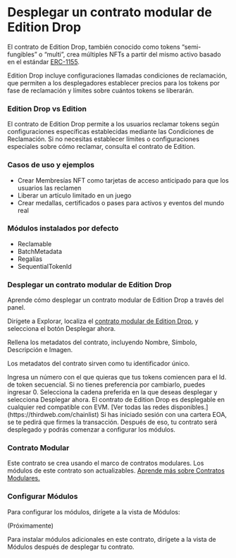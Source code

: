 
# Desplegar un contrato modular de Edition Drop

El contrato de Edition Drop, también conocido como tokens “semi-fungibles” o “multi”, crea múltiples NFTs a partir del mismo activo basado en el estándar [ERC-1155](https://eips.ethereum.org/EIPS/eip-1155).

Edition Drop incluye configuraciones llamadas condiciones de reclamación, que permiten a los desplegadores establecer precios para los tokens por fase de reclamación y límites sobre cuántos tokens se liberarán.

<ContractDeployCard contractName="Edición Modular Drop" href="https://thirdweb.com/thirdweb.eth/ERC1155CoreInitializable?module=eyJwdWJsaXNoZXIiOiJkZXBsb3llci50aGlyZHdlYi5ldGgiLCJtb2R1bGVJZCI6IkNsYWltYWJsZUVSQzExNTUifQ%3D%3D&module=eyJwdWJsaXNoZXIiOiJkZXBsb3llci50aGlyZHdlYi5ldGgiLCJtb2R1bGVJZCI6IkJhdGNoTWV0YWRhdGFFUkMxMTU1In0%3D&module=eyJwdWJsaXNoZXIiOiJkZXBsb3llci50aGlyZHdlYi5ldGgiLCJtb2R1bGVJZCI6IlJveWFsdHlFUkMxMTU1In0%3D&module=eyJwdWJsaXNoZXIiOiJkZXBsb3llci50aGlyZHdlYi5ldGgiLCJtb2R1bGVJZCI6IlNlcXVlbnRpYWxUb2tlbklkRVJDMTE1NSJ9&displayName=Modular+Edition+Drop" />

### Edition Drop vs Edition

El contrato de Edition Drop permite a los usuarios reclamar tokens según configuraciones específicas establecidas mediante las Condiciones de Reclamación. Si no necesitas establecer límites o configuraciones especiales sobre cómo reclamar, consulta el contrato de Edition.

### Casos de uso y ejemplos

- Crear Membresías NFT como tarjetas de acceso anticipado para que los usuarios las reclamen
- Liberar un artículo limitado en un juego
- Crear medallas, certificados o pases para activos y eventos del mundo real

### Módulos instalados por defecto

- Reclamable
- BatchMetadata
- Regalías
- SequentialTokenId

### Desplegar un contrato modular de Edition Drop

Aprende cómo desplegar un contrato modular de Edition Drop a través del panel.

<Steps>

<Step title="Localizar el contrato">

Dirígete a Explorar, localiza el [contrato modular de Edition Drop](https://thirdweb.com/thirdweb.eth/ERC1155CoreInitializable?module=eyJwdWJsaXNoZXIiOiJkZXBsb3llci50aGlyZHdlYi5ldGgiLCJtb2R1bGVJZCI6Ik1pbnRhYmxlRVJDNzIxIn0%3D&module=eyJwdWJsaXNoZXIiOiJkZXBsb3llci50aGlyZHdlYi5ldGgiLCJtb2R1bGVJZCI6IkJhdGNoTWV0YWRhdGFFUkM3MjEifQ%3D%3D&module=eyJwdWJsaXNoZXIiOiJkZXBsb3llci50aGlyZHdlYi5ldGgiLCJtb2R1bGVJZCI6IlRyYW5zZmVyYWJsZUVSQzcyMSJ9&displayName=Modular+NFT+Collection), y selecciona el botón Desplegar ahora.

<DocImage src={editionDropStep1} alt="Captura de pantalla del contrato de Edition Drop" />

</Step>

<Step title="Configurar los metadatos del contrato">
Rellena los metadatos del contrato, incluyendo Nombre, Símbolo, Descripción e Imagen.

Los metadatos del contrato sirven como tu identificador único.

<DocImage src={editionDropStep2} alt="Captura de pantalla de la configuración de los metadatos de Edition Drop" />

</Step>

<Step title="Configurar el Id. de Token Secuencial">
Ingresa un número con el que quieras que tus tokens comiencen para el Id. de token secuencial. Si no tienes preferencia por cambiarlo, puedes ingresar 0.

<DocImage src={editionDropStep3} alt="Captura de pantalla de la configuración del Id. de token secuencial de Edition Drop" />

</Step>

<Step title="Seleccionar la cadena">
Selecciona la cadena preferida en la que deseas desplegar y selecciona Desplegar ahora.

<DocImage src={editionDropStep4} alt="Captura de pantalla de la selección de la cadena para el contrato de Edition Drop" />

<Callout variant="info" title="Cualquier red compatible con EVM">
	El contrato de Edition Drop es desplegable en cualquier red compatible con EVM. [Ver todas las redes disponibles.](https://thirdweb.com/chainlist) 
</Callout>
Si has iniciado sesión con una cartera EOA, se te pedirá que firmes la transacción. Después de eso, tu contrato será desplegado y podrás comenzar a configurar los módulos.
</Step>

</Steps>

### Contrato Modular

Este contrato se crea usando el marco de contratos modulares. Los módulos de este contrato son actualizables. [Aprende más sobre Contratos Modulares.](https://portal.thirdweb.com/contracts/modular-contracts/overview)

### Configurar Módulos

Para configurar los módulos, dirígete a la vista de Módulos:

(Próximamente)

<Callout variant='info' title="Instalar Módulos">
	Para instalar módulos adicionales en este contrato, dirígete a la vista de Módulos después de desplegar tu contrato. 
</Callout>
